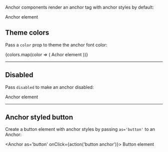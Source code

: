

<Meta title='Components|Anchor' component={Anchor} />

<DocsTitle title="Anchors" />

Anchor components render an anchor tag with anchor styles by default:

<Anchor href='#'>Anchor element</Anchor>

## Theme colors

Pass a `color` prop to theme the anchor font color:

<div className='d-flex flex-column'>
  {colors.map(color => (
    <Anchor color={color} href='#' key={color}>
      Achor element
    </Anchor>
  ))}
</div>

---

## Disabled

Pass `disabled` to make an anchor disabled:

<Anchor disabled>Anchor element</Anchor>

---

## Anchor styled button

Create a button element with anchor styles by passing `as='button'` to an Anchor:

<Anchor as='button' onClick={action('button anchor')}>
  Button element
</Anchor>
